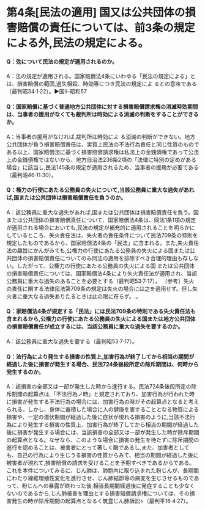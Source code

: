 # 第4条[民法の適用] 国又は公共団体の損害賠償の責任については、前3条の規定による外,民法の規定による。 

#### Q：効について民法の規定が適用されるのか。 

A：法の規定が適用される。国家賠償法4条にいわゆる「民法の規定による」とは、損害賠償の範囲,過失相殺、時効等につき民法の規定によ るとの意味である（最判昭34·1·22）。▶国Ⅱ-昭和57 

#### Q：国家賠償に基づく普通地方公共団体に対する損害賠償請求権の消滅時効期間は、当事者の援用がなくても裁判所は時効による消滅の判断をすることができるか。

 A：当事者の援用がなければ,裁判所は時効によ る消滅の判断ができない。地方公共団体が負う損害賠償責任は、実質上民法の不法行為責任と同じ性質のものである以上、国家賠償法に基づく損害賠償請求権は私法上の金銭債権であって公法上の金銭債権ではないから、地方自治法236条2項の「法律に特別の定めがある場合」に該当し,民法145条の規定が適用されるため、当事者の援用が必要である（最判昭46·11·30）。 

#### Q：権力の行使にあたる公務員の失火について,当該公務員に重大な過失があれば,国または公共団体は損害賠償責任を負うのか。 

A：該公務員に重大な過失があれば,国または公共団体は損害賠償責任を負う。国または公共団体の損害賠償責任について、国家賠償法4条は、同法1条1項の規定が適用される場合においても,民法の規定が補充的に適用されることを明らかにしているところ、失火責任法は、失火者の責任条件について民法709条の特則を規定したものであるから、国家賠償法4条の「民法」に含まれる。また,失火責任法の趣旨にかんがみても,公権力の行使にあたる公務員の失火による国または公共団体の損害賠償責任についてのみ同法の適用を排除すべき合理的理由も存しない。したがって、公権力の行使にあたる公務員の失火による国 または公共団体の損害賠償責任については、国家賠償法4条により失火責任法が適用され、当該公務員に重大な過失のあることを必要とする（最判昭53·7·17）。 〔参考〕失火の責任に関する法律民法第709条の規定は失火の場合には之を適用せず。但し失火者に重大なる過失ありたるときは此の限に在らず。.。 

#### Q：家賠償法4条が規定する「民法」には民法709条の特則である失火責任法も含まれるから,公権力の行使にあたる公務員の失火による国または地方公共団体の損害賠償責任が成立するには、当該公務員に重大な過失を要するのか。 

A：該公務員に重大な過失を要する（最判昭53·7·17）。 

#### Q：法行為により発生する損害の性質上,加害行為が終了してから相当の期間が経過した後に損害が発生する場合、民法724条後段所定の除斥期間は、何時から発生するのか。 

A：該損害の全部又は一部が発生した時から進行する。民法724条後段所定の除斥期間の起算点は,「不法行為ノ時」と規定されており、加害行為が行われた時に損害が発生する不法行為の場合には、加害行為の時がその起算点となると考えられる。しかし、身体に蓄積した場合に人の健康を害することとなる物質による損害や、一定の潜伏期間が経過した後に症状が現れる損害のように,当該不法行為により発生する損害の性質上、加害行為が終了してから相当の期間が経過した後に損害が発生する場合には、当該損害の全部又は一部が発生した時が除斥期間の起算点となる。なぜなら、このような場合に損害の発生を待たずに除斥期間の進行を認めることは、被害者にとって著しく酷であるし,また、加害者としても、自己の行為により生じうる損害の性質からみて、相当の期間が経過した後に被害者が現れて,損害賠償の請求を受けることを予期すべきであるからである。これを本件についてみるに、じん肺は、肺胞内に取り込まれた粉じんが、長期間にわたり線維増殖性変化を進行させ、じん肺結節等の病変を生じさせるものであって、粉じんへの暴露が終わった後,相当長期間経過後に発症することも少なくないのであるから,じん肺被害を理由とする損害賠償請求権については、その損害発生の時が除斥期間の起算点となるく筑豊じん肺訴訟>（最判平16·4·27）。 